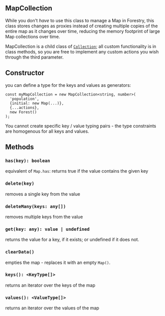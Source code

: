 
## MapCollection

While you don't _have_ to use this class to manage a Map in Forestry, this class
stores changes as proxies instead of creating multiple copies of the entire map as it changes over time,
reducing the memory footprint of large Map collections over time.

MapCollection is a child class of [`Collection`](/api/collection); all custom functionality
is in class methods, so you are free to implement any custom actions you wish through the third parameter.

## Constructor

you can define a type for the keys and values as generators:

```
const myMapCollection = new MapCollection<string, number>(
  'population',
  {initial: new Map(...)},
  {...actions},
  new Forest()
);
```

You cannot create specific key / value typing pairs - the type constraints are homogenous for all keys and values.

## Methods

### `has(key): boolean`

equivalent of `Map.has`: returns true if the value contains the given key

###  `delete(key)`

removes a single key from the value

### `deleteMany(keys: any[])`

removes multiple keys from the value

### `get(key: any): value | undefined`

returns the value for a key, if it exists; or undefined if it does not.

### `clearData()`

empties the map - replaces it with an empty `Map()`.

### `keys(): <KeyType[]>`

returns an iterator over the keys of the map

### `values(): <ValueType[]>`

returns an iterator over the values of the map
